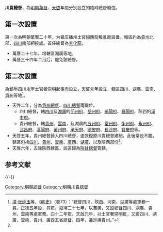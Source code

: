 '''川貴總督'''，為[[明朝|明朝]][[萬曆|萬曆]]、[[天啓|天啓]]年間分別設立的臨時總督職位。

== 第一次設置 ==
第一次為明朝萬曆二十年，为镇压播州土官[[楊應龍|楊應龍]]叛亂而設置。轄區約為[[貴州|貴州]]北部、[[四川|四川]]南部相接處。首任總督為[[李化龍|李化龍]]。
*萬曆二十七年，增轄區湖廣等地。
*萬曆三十四年二月后，罷免該總督。

== 第二次設置 ==
為鎮壓四川永寧土官[[奢崇明|奢崇明]]起事而設立，[[天啓|天啓]]元年設立，轄區[[四川|四川]]、[[湖廣|湖廣]]、[[雲南|雲南]]、[[貴州|貴州]]等地<ref name="#1">[[清|清]]·[[张廷玉|张廷玉]]等，《[[明史|明史]]》（卷73）：“總督四川、陝西、河南、湖廣等處軍務一員。正德五年設，尋罷。嘉靖二十七年，以苗患，又設總督四川、湖廣、貴州、雲南等處軍務。四十二年罷。天啟元年，以土官奢崇明反，又設四川、湖廣、雲南、貴州、廣西五省總督。四年，兼巡撫貴州。”</ref>。
*天啓二年，分為[[貴州總督|貴州總督]]、[[四川總督|四川總督]]兩職位。
**四川總督，轄[[四川|四川]]及[[湖廣|湖廣]]的[[荊州府|荊州府]]、[[岳州府|岳州府]]、[[鄖陽府|鄖陽府]]、[[襄陽府|襄陽府]]、陝西的[[漢中府|漢中府]]。
**貴州總督，轄[[貴州|貴州]]、[[雲南|雲南]]，及湖廣的[[辰州府|辰州府]]、[[常州府|常州府]]、[[衡州府|衡州府]]、[[永州府|永州府]]、[[武昌府|武昌府]]、[[漢陽府|漢陽府]]、[[黃州府|黃州府]]、[[承天府|承天府]]、[[德安府|德安府]]、[[長沙府|長沙府]]、[[寶慶府|寶慶府]]等。
*天啓五年，貴州總督歸入四川總督，遂恢復原川貴總督建制，此後常設不罷。轄區包括[[四川|四川]]、[[貴州|貴州]]、[[雲南|雲南]]、[[廣西|廣西]]、[[湖廣|湖廣]]、以及陝西部份<ref name="#1"/>。
*天啓六年，去除陝西轄區，該區歸為[[陝甘總督|陝甘總督]]管轄。

==参考文献==
{{reflist}}
{{-}}
{{明朝小作品}}
{{明朝總督}}

[[Category:明朝總督|Category:明朝總督]]
[[Category:明朝川貴總督|Category:明朝川貴總督]]